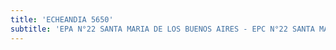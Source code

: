 ```yaml
---
title: 'ECHEANDIA 5650'
subtitle: 'EPA N°22 SANTA MARIA DE LOS BUENOS AIRES - EPC N°22 SANTA MARIA DE LOS BUENOS AIRES'
---
```



